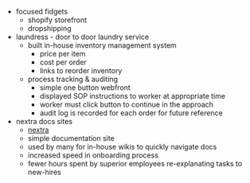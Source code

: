 - focused fidgets
    - shopify storefront
    - dropshipping
- laundress - door to door laundry service
    - built in-house inventory management system
        - price per item
        - cost per order
        - links to reorder inventory
    - process tracking & auditing
        - simple one button webfront
        - displayed SOP instructions to worker at appropriate time
        - worker must click button to continue in the approach
        - audit log is recorded for each order for future reference
- nextra docs sites
    - [nextra](https://nextra.site)
    - simple documentation site
    - used by many for in-house wikis to quickly navigate docs
    - increased speed in onboarding process
    - fewer hours spent by superior employees re-explanating tasks to new-hires